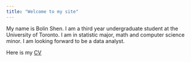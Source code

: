 ```yaml
---
title: "Welcome to my site"
---
```


My name is Bolin Shen. I am a third year undergraduate student at the University of Toronto. I am in statistic major, math and computer science minor. I am looking forward to be a data analyst.


Here is my [CV](./curriculum_vitae.pdf)
